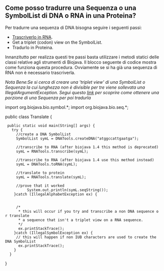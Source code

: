 == Come posso tradurre una Sequenza o una SymbolList di DNA o RNA in una Proteina? ==

Per tradurre una sequenza di DNA bisogna seguire i seguenti passi:

* [[Biojava:Cookbook:Sequence:Transcribe|Trascriverlo in RNA]].
* Get a triplet (codon) view on the SymbolList.
* Tradurlo in Proteina.

Innanzitutto per realizza questi tre passi basta utilizzare i metodi statici delle classi relative agli strumenti di Biojava. Il blocco seguente di codice mostra come funziona questa procedura. Ovviamente se si ha già una sequenza di RNA non è necessario trascriverla.

''Nota Bene:Se si cerca di creare una 'triplet view' di una SymbolList o Sequenza la cui lunghezza non è divisible per tre viene sollevata una IllegalArgumentException. Segui questo [[Biojava:CookBookItaliano:Sequence:SubSequence|link]] per scoprire come ottenere una porzione di una Sequenza per poi tradurla''

<java>
import org.biojava.bio.symbol.*;
import org.biojava.bio.seq.*;

public class Translate {

  public static void main(String[] args) {
    try {
      //create a DNA SymbolList
      SymbolList symL = DNATools.createDNA("atggccattgaatga");

      //transcribe to RNA (after biojava 1.4 this method is deprecated)
      symL = RNATools.transcribe(symL);

      //transcribe to RNA (after biojava 1.4 use this method instead)
      symL = DNATools.toRNA(symL);
      
      //translate to protein
      symL = RNATools.translate(symL);

      //prove that it worked
           System.out.println(symL.seqString());
     }catch (IllegalAlphabetException ex) {
      
     
      /* 
       * this will occur if you try and transcribe a non DNA sequence or translate
       * a sequence that isn't a triplet view on a RNA sequence.
       */
       ex.printStackTrace();
     }catch (IllegalSymbolException ex) {
      // this will happen if non IUB characters are used to create the DNA SymbolList
       ex.printStackTrace();
     }
   }
}
</java>